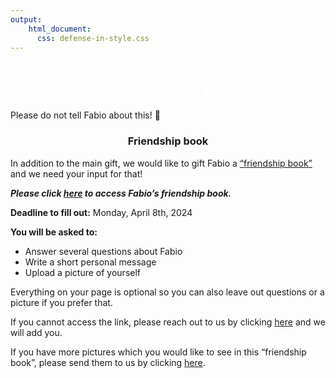 ```yaml
---
output:
    html_document:
      css: defense-in-style.css
---
```


<!-- Custom Header Start -->
<div class="header">
  <h1 class="project-name" style="color: white;">🎁 Fabio's Surprise Gift 🎁</h1>
  <p class="project-tagline">Please do not tell Fabio about this! 🤫</p>
</div>
<!-- Custom Header End -->


<center><h3> Friendship book </h3></center>
In addition to the main gift, we would like to gift Fabio a [“friendship book”](https://mijnvriendenboekje.nl/product) and we need your input for that!

***Please click [here]() to access Fabio's friendship book.***

**Deadline to fill out:** Monday, April 8th, 2024

**You will be asked to:**

+ Answer several questions about Fabio
+ Write a short personal message
+ Upload a picture of yourself

Everything on your page is optional so you can also leave out questions or a picture if you prefer that.

If you cannot access the link, please reach out to us by clicking [here](mailto:noon.abdulqadir@gmail.com) and we will add you.

If you have more pictures which you would like to see in this “friendship book”, please send them to us by clicking [here](mailto:noon.abdulqadir@gmail.com).
